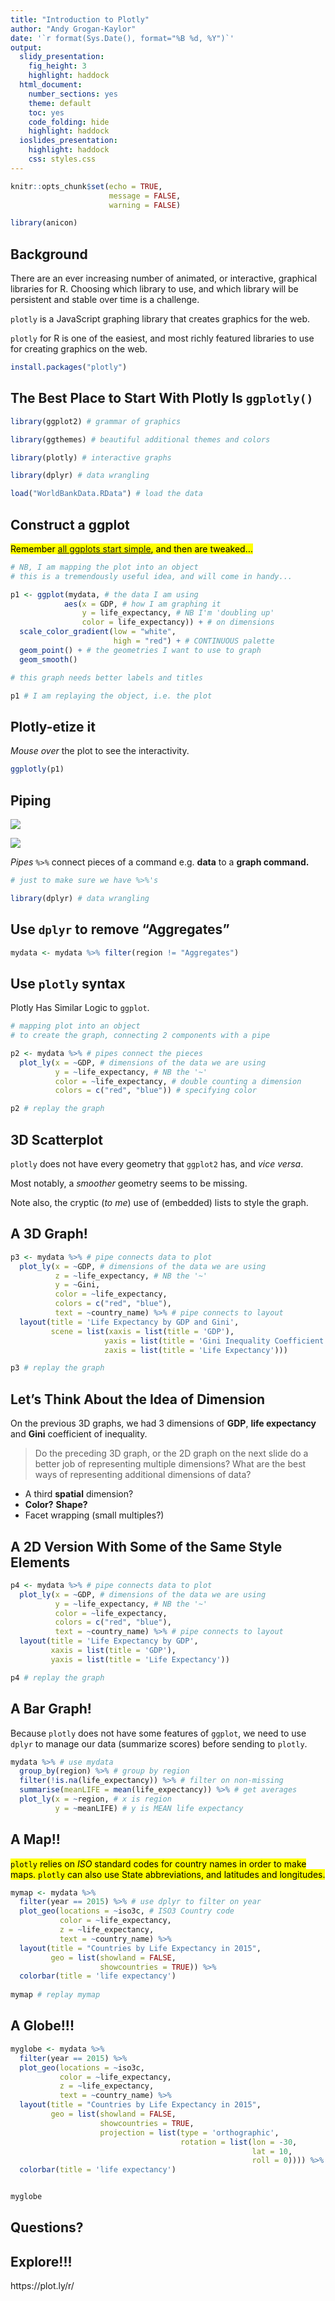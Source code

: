 ---
title: "Introduction to Plotly"
author: "Andy Grogan-Kaylor"
date: '`r format(Sys.Date(), format="%B %d, %Y")`'
output:
  slidy_presentation:
    fig_height: 3
    highlight: haddock
  html_document:
    number_sections: yes
    theme: default
    toc: yes
    code_folding: hide
    highlight: haddock
  ioslides_presentation:
    highlight: haddock
    css: styles.css
---

```{r setup, include=FALSE}

knitr::opts_chunk$set(echo = TRUE,
                      message = FALSE,
                      warning = FALSE)

library(anicon)

```

## Background

There are an ever increasing number of animated, or interactive, graphical libraries for R. Choosing which library to use, and which library will be persistent and stable over time is a challenge.

`plotly` is a JavaScript graphing library that creates graphics for the web.

`plotly` for R is one of the easiest, and most richly featured libraries to use for creating graphics on the web.

```{r, eval = FALSE}

install.packages("plotly")

```

## The Best Place to Start With Plotly Is `ggplotly()`

```{r}

library(ggplot2) # grammar of graphics

library(ggthemes) # beautiful additional themes and colors

library(plotly) # interactive graphs

library(dplyr) # data wrangling

load("WorldBankData.RData") # load the data

```

## Construct a ggplot

<mark>Remember [all ggplots start simple](http://www-personal.umich.edu/~agrogan/quick-intro-ggplot2/a-simple-quick-example.html), and then are tweaked...</mark>

```{r}

# NB, I am mapping the plot into an object
# this is a tremendously useful idea, and will come in handy...

p1 <- ggplot(mydata, # the data I am using
            aes(x = GDP, # how I am graphing it
                y = life_expectancy, # NB I'm 'doubling up'
                color = life_expectancy)) + # on dimensions 
  scale_color_gradient(low = "white", 
                       high = "red") + # CONTINUOUS palette
  geom_point() + # the geometries I want to use to graph
  geom_smooth()

# this graph needs better labels and titles

p1 # I am replaying the object, i.e. the plot

```

## Plotly-etize it

*Mouse over* the plot to see the interactivity.

```{r}

ggplotly(p1)

```

## Piping

![](https://user-images.githubusercontent.com/7526559/28526405-be541e0c-7087-11e7-9cc8-6e20bcaad334.png)

![](https://github.com/tidyverse/magrittr/blob/master/man/figures/logo.png?raw=true)

*Pipes* `%>%` connect pieces of a command e.g. **data** to a **graph command.**

```{r}

# just to make sure we have %>%'s

library(dplyr) # data wrangling 

```

## Use `dplyr` to remove "Aggregates"

```{r}

mydata <- mydata %>% filter(region != "Aggregates")

```

## Use `plotly` syntax 

Plotly Has Similar Logic to `ggplot`.

```{r}

# mapping plot into an object
# to create the graph, connecting 2 components with a pipe

p2 <- mydata %>% # pipes connect the pieces
  plot_ly(x = ~GDP, # dimensions of the data we are using
          y = ~life_expectancy, # NB the '~'
          color = ~life_expectancy, # double counting a dimension
          colors = c("red", "blue")) # specifying color

p2 # replay the graph

```

## 3D Scatterplot

`plotly` does not have every geometry that `ggplot2` has, and *vice versa*.

Most notably, a *smoother* geometry seems to be missing.

Note also, the cryptic (*to me*) use of (embedded) lists to style the graph.

## A 3D Graph!

```{r}

p3 <- mydata %>% # pipe connects data to plot
  plot_ly(x = ~GDP, # dimensions of the data we are using
          z = ~life_expectancy, # NB the '~'
          y = ~Gini,
          color = ~life_expectancy,
          colors = c("red", "blue"), 
          text = ~country_name) %>% # pipe connects to layout
  layout(title = 'Life Expectancy by GDP and Gini',
         scene = list(xaxis = list(title = 'GDP'),
                     yaxis = list(title = 'Gini Inequality Coefficient'),
                     zaxis = list(title = 'Life Expectancy')))

p3 # replay the graph

```

## Let's Think About the Idea of Dimension

On the previous 3D graphs, we had 3 dimensions of **GDP**, **life expectancy** and **Gini** coefficient of inequality. 

> Do the preceding 3D graph, or the 2D graph on the next slide do a better job of representing multiple dimensions? What are the best ways of representing additional dimensions of data? 

* A third **spatial** dimension?
* **Color?** **Shape?**
* Facet wrapping (small multiples?)

## A 2D Version With Some of the Same Style Elements

```{r}

p4 <- mydata %>% # pipe connects data to plot
  plot_ly(x = ~GDP, # dimensions of the data we are using
          y = ~life_expectancy, # NB the '~'
          color = ~life_expectancy, 
          colors = c("red", "blue"), 
          text = ~country_name) %>% # pipe connects to layout
  layout(title = 'Life Expectancy by GDP',
         xaxis = list(title = 'GDP'),
         yaxis = list(title = 'Life Expectancy'))

p4 # replay the graph

```


## A Bar Graph!

Because `plotly` does not have some features of `ggplot`, we need to use `dplyr` to manage our data (summarize scores) before sending to `plotly`.

```{r}

mydata %>% # use mydata
  group_by(region) %>% # group by region
  filter(!is.na(life_expectancy)) %>% # filter on non-missing
  summarise(meanLIFE = mean(life_expectancy)) %>% # get averages
  plot_ly(x = ~region, # x is region
          y = ~meanLIFE) # y is MEAN life expectancy


```

## A Map!!

<mark>`plotly` relies on *ISO* standard codes for country names in order to make maps. `plotly` can also use State abbreviations, and latitudes and longitudes.</mark>

```{r}

mymap <- mydata %>% 
  filter(year == 2015) %>% # use dplyr to filter on year
  plot_geo(locations = ~iso3c, # ISO3 Country code
           color = ~life_expectancy,
           z = ~life_expectancy,
           text = ~country_name) %>% 
  layout(title = "Countries by Life Expectancy in 2015", 
         geo = list(showland = FALSE,
                    showcountries = TRUE)) %>%
  colorbar(title = 'life expectancy') 
         
mymap # replay mymap

```

## A Globe!!!

```{r}

myglobe <- mydata %>% 
  filter(year == 2015) %>% 
  plot_geo(locations = ~iso3c,
           color = ~life_expectancy,
           z = ~life_expectancy,
           text = ~country_name) %>% 
  layout(title = "Countries by Life Expectancy in 2015", 
         geo = list(showland = FALSE,
                    showcountries = TRUE,
                    projection = list(type = 'orthographic',
                                      rotation = list(lon = -30,
                                                      lat = 10,
                                                      roll = 0)))) %>%
  colorbar(title = 'life expectancy') 


myglobe

```

## Questions?

## Explore!!!

https://plot.ly/r/ 






